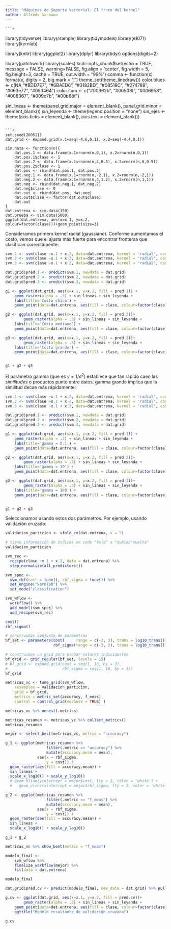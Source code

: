 ```yaml
---
title: "Máquinas de Soporte Vectorial: El truco del kernel"
author: Alfredo Garbuno
---
```

    
    ```r
library(tidyverse)
library(rsample)
library(tidymodels)
library(e1071) 
library(kernlab)

library(knitr)
library(ggplot2)
library(dplyr)
library(tidyr)
options(digits=2)

library(patchwork)
library(scales)
knitr::opts_chunk$set(echo = TRUE, message = FALSE, warning=FALSE, 
                      fig.align = 'center', fig.width = 5, fig.height=3, cache = TRUE, 
                      out.width = "99%")
comma <- function(x) format(x, digits = 2, big.mark = ",")
theme_set(theme_linedraw())
color.blues <- c(NA,"#BDD7E7", "#6BAED6", "#3182BD", "#08519C", "#074789", "#063e77", "#053464")
color.itam  <- c("#00362b", "#00503f", "#006953", "#008367", "#009c7b", "#00b68f")


sin_lineas <- theme(panel.grid.major = element_blank(), panel.grid.minor = element_blank())
sin_leyenda <- theme(legend.position = "none")
sin_ejes <- theme(axis.ticks = element_blank(), 
                  axis.text = element_blank())
```

```r
set.seed(280511)
dat.grid <- expand.grid(x.1=seq(-4,6,0.1), x.2=seq(-4,4,0.1))
 
sim.data <- function(n){
    dat.pos.1 <- data.frame(x.1=rnorm(n,0,1), x.2=rnorm(n,0,1))
    dat.pos.1$clase <- 1
    dat.pos.2 <- data.frame(x.1=rnorm(n,4,0.5), x.2=rnorm(n,0,0.5))
    dat.pos.2$clase <- 1
    dat.pos <- rbind(dat.pos.1, dat.pos.2)
    dat.neg.1 <- data.frame(x.1=rnorm(n,-2,1), x.2=rnorm(n,-2,1))
    dat.neg.2 <- data.frame(x.1=rnorm(n,3,1.2), x.2=rnorm(n,1,1))
    dat.neg <- rbind(dat.neg.1, dat.neg.2)
    dat.neg$clase <- 0
    dat.out <- rbind(dat.pos, dat.neg)
    dat.out$clase <- factor(dat.out$clase)
    dat.out
}
dat.entrena <- sim.data(150)
dat.prueba <- sim.data(5000)
ggplot(dat.entrena, aes(x=x.1, y=x.2, colour=factor(clase)))+geom_point(size=3)
```

Consideramos primero kernel radial (gaussiano). Conforme aumentamos el costo,
vemos que el ajusta más fuerte para encontrar fronteras que clasifican correctamente:

```r
svm.1 <- svm(clase ~x.1 + x.2, data=dat.entrena, kernel = 'radial', cost=0.00001, gamma=1 )
svm.2 <- svm(clase ~x.1 + x.2, data=dat.entrena, kernel = 'radial', cost=100, gamma=1 )
svm.3 <- svm(clase ~x.1 + x.2, data=dat.entrena, kernel = 'radial', cost=1000000, gamma=1 )

dat.grid$pred.1 <- predict(svm.1, newdata = dat.grid)
dat.grid$pred.2 <- predict(svm.2, newdata = dat.grid)
dat.grid$pred.3 <- predict(svm.3, newdata = dat.grid)
```


```r
g1 <- ggplot(dat.grid, aes(x=x.1, y=x.2, fill = pred.1)) + 
    geom_raster(alpha = .3) + sin_lineas + sin_leyenda +
    labs(title='Costo chico') + 
    geom_point(data=dat.entrena, aes(fill = clase, colour=factor(clase)))

g2 <- ggplot(dat.grid, aes(x=x.1, y=x.2, fill = pred.2))+
        geom_raster(alpha = .3) + sin_lineas + sin_leyenda +
    labs(title='Costo mediano') + 
    geom_point(data=dat.entrena, aes(fill = clase, colour=factor(clase)))

g3 <- ggplot(dat.grid, aes(x=x.1, y=x.2, fill = pred.3))+
        geom_raster(alpha = .3) + sin_lineas + sin_leyenda +
    labs(title='Costo grande') + 
    geom_point(data=dat.entrena, aes(fill = clase, colour=factor(clase)))


g1 + g2 + g3
```

El parámetro gamma (que es $\gamma=1/\sigma^2$) establece que tan rápido caen
las *similitudes* o productos punto entre datos. gamma grande implica que la
similitud decae más rápidamente:


```r
svm.1 <- svm(clase ~x.1 + x.2, data=dat.entrena, kernel = 'radial', cost=10, gamma=0.1 )
svm.2 <- svm(clase ~x.1 + x.2, data=dat.entrena, kernel = 'radial', cost=10, gamma=10 )
svm.3 <- svm(clase ~x.1 + x.2, data=dat.entrena, kernel = 'radial', cost=10, gamma=100 )

dat.grid$pred.1 <- predict(svm.1, newdata = dat.grid)
dat.grid$pred.2 <- predict(svm.2, newdata = dat.grid)
dat.grid$pred.3 <- predict(svm.3, newdata = dat.grid)
```

```r
g1 <- ggplot(dat.grid, aes(x=x.1, y=x.2, fill = pred.1)) + 
    geom_raster(alpha = .3) + sin_lineas + sin_leyenda +
    labs(title='gamma = 0.1') + 
    geom_point(data=dat.entrena, aes(fill = clase, colour=factor(clase)))

g2 <- ggplot(dat.grid, aes(x=x.1, y=x.2, fill = pred.2))+
        geom_raster(alpha = .3) + sin_lineas + sin_leyenda +
    labs(title='gamma = 10') + 
    geom_point(data=dat.entrena, aes(fill = clase, colour=factor(clase)))

g3 <- ggplot(dat.grid, aes(x=x.1, y=x.2, fill = pred.3))+
        geom_raster(alpha = .3) + sin_lineas + sin_leyenda +
    labs(title='gamma = 100') + 
    geom_point(data=dat.entrena, aes(fill = clase, colour=factor(clase)))


g1 + g2 + g3
```

Seleccionamos usando estos dos parámetros. Por ejemplo, usando validación cruzada:

```r

validacion_particion <- vfold_cv(dat.entrena, v = 5)

# tiene información de índices en cada "fold" o "doblez"vuelta"
validacion_particion

```


```r

svm_rec <- 
  recipe(clase ~x.1 + x.2, data = dat.entrena) %>%
  step_normalize(all_predictors())

svm_spec <- 
  svm_rbf(cost = tune(), rbf_sigma = tune()) %>% 
  set_engine("kernlab") %>% 
  set_mode("classification")

svm_wflow <- 
  workflow() %>% 
  add_model(svm_spec) %>% 
  add_recipe(svm_rec)

```

```r
cost()
rbf_sigma()
```


```r
# construimos conjunto de parámetros
bf_set <- parameters(cost(     range = c(-3, 3), trans = log10_trans()),
                     rbf_sigma(range = c(-3, 2), trans = log10_trans()))

# construimos un grid para probar valores individuales
bf_grid <- grid_regular(bf_set, levels = 15)
# bf_grid <- expand.grid(cost = seq(1, 10, by = 3), 
#                        rbf_sigma = seq(1, 10, by = 3))
bf_grid
```

```r

metricas_vc <- tune_grid(svm_wflow,
    resamples = validacion_particion,
    grid = bf_grid,
    metrics = metric_set(accuracy, f_meas), 
    control = control_grid(verbose = TRUE) )

metricas_vc %>% unnest(.metrics)

```

```r

metricas_resumen <- metricas_vc %>% collect_metrics()
metricas_resumen

```
```r
mejor <- select_best(metricas_vc, metric = "accuracy")

g_1 <- ggplot(metricas_resumen %>% 
                  filter(.metric == "accuracy") %>% 
                  mutate(accuracy.mean = mean),
              aes(x = rbf_sigma, 
                  y = cost)) +
  geom_raster(aes(fill = accuracy.mean)) +
  sin_lineas + 
  scale_x_log10() + scale_y_log10() 
  # geom_hline(yintercept = mejor$cost, lty = 2, color = 'white') + 
  #   geom_vline(xintercept = mejor$rbf_sigma, lty = 2, color = 'white') 

g_2 <- ggplot(metricas_resumen %>% 
                  filter(.metric == "f_meas") %>% 
                  mutate(accuracy.mean = mean),
              aes(x = rbf_sigma, 
                  y = cost)) +
  geom_raster(aes(fill = accuracy.mean)) +
  sin_lineas + 
  scale_x_log10() + scale_y_log10() 

g_1 + g_2


```

```r
metricas_vc %>% show_best(metric = "f_meas")
```


```r

modelo_final <- 
    svm_wflow %>%
    finalize_workflow(mejor) %>%
    fit(data = dat.entrena)

modelo_final

```

```r

dat.grid$pred.cv <- predict(modelo_final, new_data = dat.grid) %>% pull(.pred_class)

g.cv <- ggplot(dat.grid, aes(x=x.1, y=x.2, fill = pred.cv))+
        geom_raster(alpha = .3) + sin_lineas + sin_leyenda +
    geom_point(data=dat.entrena, aes(fill = clase, colour=factor(clase))) + 
    ggtitle("Modelo resultante de validación cruzada")

g.cv

```
